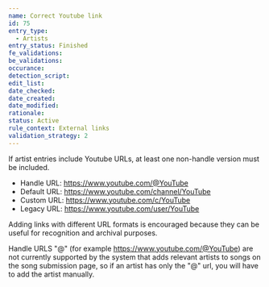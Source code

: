```yaml
---
name: Correct Youtube link
id: 75
entry_type:
  - Artists
entry_status: Finished
fe_validations:
be_validations:
occurance:
detection_script:
edit_list:
date_checked:
date_created:
date_modified:
rationale:
status: Active
rule_context: External links
validation_strategy: 2
---
```

If artist entries include Youtube URLs, at least one non-handle version must be included.

- Handle URL: https://www.youtube.com/@YouTube
- Default URL: https://www.youtube.com/channel/YouTube
- Custom URL: https://www.youtube.com/c/YouTube
- Legacy URL: https://www.youtube.com/user/YouTube

Adding links with different URL formats is encouraged because they can be useful for recognition and archival purposes. 

Handle URLS "@" (for example https://www.youtube.com/@YouTube) are not currently supported by the system that adds relevant artists to songs on the song submission page, so if an artist has only the "@" url, you will have to add the artist manually.